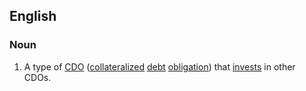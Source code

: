 ==English==

===Noun===
{{en-noun|head=[[CDO]]-[[squared]]}}

# {{context|finance}} A type of [[CDO]] ([[collateralized]] [[debt]] [[obligation]]) that [[invest]]s in other CDOs.